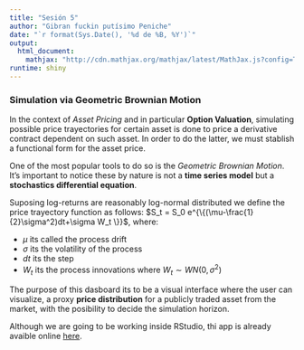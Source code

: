 ---
title: "Sesión 5"
author: "Gibran fuckin putísimo Peniche"
date: "`r format(Sys.Date(), '%d de %B, %Y')`"
output: 
  html_document:
    mathjax: "http://cdn.mathjax.org/mathjax/latest/MathJax.js?config=TeX-AMS-MML_HTMLorMML"
runtime: shiny
---

### Simulation via Geometric Brownian Motion

In the context of *Asset Pricing* and in particular **Option Valuation**, simulating possible price trayectories for certain asset is done to price a derivative contract dependent on such asset. In order to do the latter, we must stablish a functional form for the asset price.

One of the most popular tools to do so is the *Geometric Brownian Motion*. It's important to notice these by nature is not a **time series model** but a **stochastics differential equation**. 

Suposing log-returns are reasonably log-normal distributed we define the price trayectory function as follows: $S_t = S_0 e^{\{(\mu-\frac{1}{2}\sigma^2)dt+\sigma W_t \}}$, where:

  + $\mu$ its called the process drift
  + $\sigma$ its the volatility of the process
  + $dt$ its the step
  + $W_t$ its the process innovations where $W_t \sim WN(0,\sigma^2)$
    
The purpose of this dasboard its to be a visual interface where the user can visualize, a proxy **price distribution** for a publicly traded asset from the market, with the posibility to decide the simulation horizon. 

Although we are going to be working inside RStudio, thi app is already avaible online [here](https://jgpeniche.shinyapps.io/session_5/).
